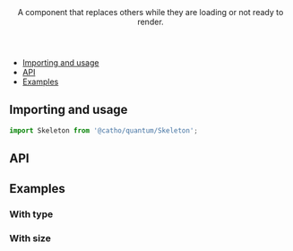 


<Meta title="Loaders/Skeleton" component={Skeleton} />

<Header title="Skeleton">
    A component that replaces others while they are loading or not ready to render.
</Header>

- [Importing and usage](#importing)
- [API](#api)
- [Examples](#examples)

## <a id="importing"></a>Importing and usage

```js
import Skeleton from '@catho/quantum/Skeleton';
```

<Canvas>
  <Story of={Default}/>
</Canvas>

## <a id="api"></a>API

<ArgsTable of={Skeleton} />

## <a id="examples"></a>Examples

### With type

<Canvas>
  <Story of={WithType}/>
</Canvas>

### With size

<Canvas>
  <Story of={WithSize}/>
</Canvas>

